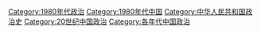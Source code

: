[[Category:1980年代政治|Category:1980年代政治]]
[[Category:1980年代中国|Category:1980年代中国]]
[[Category:中华人民共和国政治史|Category:中华人民共和国政治史]]
[[Category:20世纪中国政治|Category:20世纪中国政治]]
[[Category:各年代中国政治|Category:各年代中国政治]]
